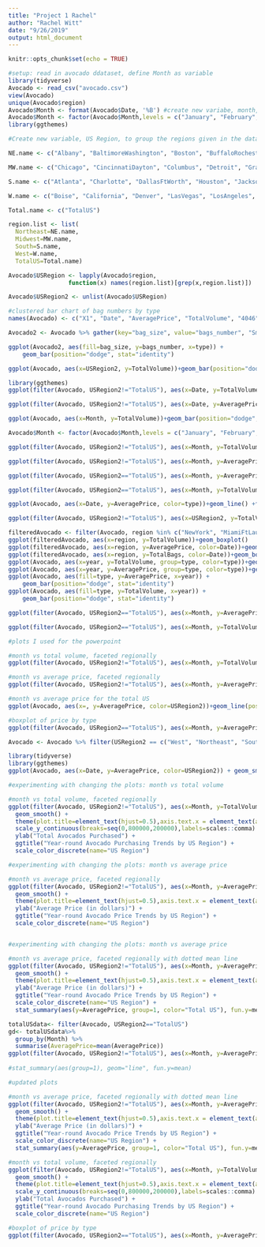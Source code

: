 ```yaml
---
title: "Project 1 Rachel"
author: "Rachel Witt"
date: "9/26/2019"
output: html_document
---
```


```r
knitr::opts_chunk$set(echo = TRUE)
```

```r
#setup: read in avocado ddataset, define Month as variable
library(tidyverse)
Avocado <- read_csv("avocado.csv")
view(Avocado)
unique(Avocado$region)
Avocado$Month <- format(Avocado$Date, '%B') #create new variabe, month, in Avocado dataset
Avocado$Month <- factor(Avocado$Month,levels = c("January", "February", "March", "April", "May", "June", "July", "August", "September", "October", "November", "December")) #rearrange Month variable
library(ggthemes)
```


```r
#Create new variable, US Region, to group the regions given in the dataset in a more recognizable way

NE.name <- c("Albany", "BaltimoreWashington", "Boston", "BuffaloRochester", "HarrisburgScranton", "HartfordSpringfield", "NewYork", "Northeast", "NorthernNewEngland", "Philadelphia", "Pittsburgh", "Syracuse")

MW.name <- c("Chicago", "CincinnatiDayton", "Columbus", "Detroit", "GrandRapids", "GreatLakes", "Indianapolis", "Plains", "StLouis") 

S.name <- c("Atlanta", "Charlotte", "DallasFtWorth", "Houston", "Jacksonville", "Louisville", "MiamiFtLauderdale", "Midsouth", "Nashville", "NewOrleansMobile", "Orlando", "PhoenixTucson", "RaleighGreensboro", "RichmondNorfolk", "Roanoke", "SouthCarolina", "SouthCentral", "Southeast", "Tampa")

W.name <- c("Boise", "California", "Denver", "LasVegas", "LosAngeles", "Portland", "Sacramento", "SanDiego", "SanFrancisco", "Seattle", "Spokane", "WestTexNewMexico", "West")

Total.name <- c("TotalUS")

region.list <- list(
  Northeast=NE.name,
  Midwest=MW.name,
  South=S.name,
  West=W.name,
  TotalUS=Total.name)

Avocado$USRegion <- lapply(Avocado$region, 
                 function(x) names(region.list)[grep(x,region.list)])

Avocado$USRegion2 <- unlist(Avocado$USRegion)
```

```r
#clustered bar chart of bag numbers by type
names(Avocado) <- c("X1", "Date", "AveragePrice", "TotalVolume", "4046", "4225", "4770", "TotalBags", "SmallBags", "LargeBags", "XLargeBags", "type", "year", "region", "Month", "USRegion", "USRegion2")

Avocado2 <- Avocado %>% gather(key="bag_size", value="bags_number", "SmallBags", "LargeBags", "XLargeBags")

ggplot(Avocado2, aes(fill=bag_size, y=bags_number, x=type)) + 
    geom_bar(position="dodge", stat="identity")
```


```r
ggplot(Avocado, aes(x=USRegion2, y=TotalVolume))+geom_bar(position="dodge", stat="identity")
```


```r
library(ggthemes)
ggplot(filter(Avocado, USRegion2!="TotalUS"), aes(x=Date, y=TotalVolume)) + geom_line() + facet_grid(~USRegion2) + theme_economist() + scale_fill_economist() #total volume by region

ggplot(filter(Avocado, USRegion2!="TotalUS"), aes(x=Date, y=AveragePrice)) + geom_line() + facet_grid(~USRegion2) + theme_economist() + scale_fill_economist() #average price by region

ggplot(Avocado, aes(x=Month, y=TotalVolume))+geom_bar(position="dodge", stat="identity") #avocado consumption by month

Avocado$Month <- factor(Avocado$Month,levels = c("January", "February", "March", "April", "May", "June", "July", "August", "September", "October", "November", "December"))

ggplot(filter(Avocado, USRegion2!="TotalUS"), aes(x=Month, y=TotalVolume, fill=Month))+geom_bar(position="dodge", stat="identity") + facet_grid(~USRegion2) + theme(axis.text.x = element_text(angle = 90))

ggplot(filter(Avocado, USRegion2!="TotalUS"), aes(x=Month, y=AveragePrice, fill=Month))+geom_bar(position="dodge", stat="identity") + facet_grid(~USRegion2) + theme(axis.text.x = element_text(angle = 90))

ggplot(filter(Avocado, USRegion2=="TotalUS"), aes(x=Month, y=AveragePrice, fill=Month))+geom_bar(position="dodge", stat="identity") + facet_grid(~USRegion2) + theme(axis.text.x = element_text(angle = 90))

ggplot(filter(Avocado, USRegion2=="TotalUS"), aes(x=Month, y=TotalVolume, fill=Month))+geom_bar(position="dodge", stat="identity") + facet_grid(~USRegion2) + theme(axis.text.x = element_text(angle = 90))
```



```r
ggplot(Avocado, aes(x=Date, y=AveragePrice, color=type))+geom_line() +facet_wrap(~USRegion2)

ggplot(filter(Avocado, USRegion2!="TotalUS"), aes(x=USRegion2, y=TotalVolume))+geom_boxplot()
```


```r
filteredAvocado <- filter(Avocado, region %in% c("NewYork", "MiamiFtLauderdale", "Chicago", "SanFrancisco"))
ggplot(filteredAvocado, aes(x=region, y=TotalVolume))+geom_boxplot()
ggplot(filteredAvocado, aes(x=region, y=AveragePrice, color=Date))+geom_boxplot()
ggplot(filteredAvocado, aes(x=region, y=TotalBags, color=Date))+geom_boxplot()
ggplot(Avocado, aes(x=year, y=TotalVolume, group=type, color=type))+geom_point()
ggplot(Avocado, aes(x=year, y=AveragePrice, group=type, color=type))+geom_point()
ggplot(Avocado, aes(fill=type, y=AveragePrice, x=year)) + 
    geom_bar(position="dodge", stat="identity")
ggplot(Avocado, aes(fill=type, y=TotalVolume, x=year)) + 
    geom_bar(position="dodge", stat="identity")


```


```r
ggplot(filter(Avocado, USRegion2=="TotalUS"), aes(x=Month, y=AveragePrice, color=type)) + geom_boxplot() + facet_wrap(~USRegion2) + theme_economist() + scale_fill_economist() + theme(axis.text.x = element_text(angle = 90))

ggplot(filter(Avocado, USRegion2=="TotalUS"), aes(x=Month, y=TotalVolume, color=type)) + geom_boxplot() + facet_wrap(~USRegion2) + theme_economist() + scale_fill_economist() + theme(axis.text.x = element_text(angle = 90))
```

```r
#plots I used for the powerpoint

#month vs total volume, faceted regionally
ggplot(filter(Avocado, USRegion2!="TotalUS"), aes(x=Month, y=TotalVolume, fill=Month))+geom_bar(position="dodge", stat="identity") + facet_grid(~USRegion2) + theme(axis.text.x = element_text(angle = 90))

#month vs average price, faceted regionally
ggplot(filter(Avocado, USRegion2!="TotalUS"), aes(x=Month, y=AveragePrice, fill=Month))+geom_bar(position="dodge", stat="identity") + facet_grid(~USRegion2) + theme(axis.text.x = element_text(angle = 90))

#month vs average price for the total US
ggplot(Avocado, aes(x=, y=AveragePrice, color=USRegion2))+geom_line(position="dodge", stat="identity")  + theme(axis.text.x = element_text(angle = 90))

#boxplot of price by type
ggplot(filter(Avocado, USRegion2=="TotalUS"), aes(x=Month, y=AveragePrice, color=type)) + geom_boxplot() + facet_wrap(~USRegion2) + theme_economist() + scale_fill_economist() + theme(axis.text.x = element_text(angle = 90))
```
```r
Avocado <- Avocado %>% filter(USRegion2 == c("West", "Northeast", "South", "Midwest"))
```


```r
library(tidyverse)
library(ggthemes)
ggplot(Avocado, aes(x=Date, y=AveragePrice, color=USRegion2)) + geom_smooth() + theme_economist() + scale_fill_economist() + labs(y="Average Price ($)", title="The Price of An Avocado by Region")
```


```r
#experimenting with changing the plots: month vs total volume

#month vs total volume, faceted regionally
ggplot(filter(Avocado, USRegion2!="TotalUS"), aes(x=Month, y=TotalVolume, group=USRegion2, color=USRegion2)) +
  geom_smooth() + 
  theme(plot.title=element_text(hjust=0.5),axis.text.x = element_text(angle = 90)) +
  scale_y_continuous(breaks=seq(0,800000,200000),labels=scales::comma) + 
  ylab("Total Avocados Purchased") + 
  ggtitle("Year-round Avocado Purchasing Trends by US Region") + 
  scale_color_discrete(name="US Region") 


```

```r
#experimenting with changing the plots: month vs average price

#month vs average price, faceted regionally
ggplot(filter(Avocado, USRegion2!="TotalUS"), aes(x=Month, y=AveragePrice, group=USRegion2, color=USRegion2)) +
  geom_smooth() + 
  theme(plot.title=element_text(hjust=0.5),axis.text.x = element_text(angle = 90)) +
  ylab("Average Price (in dollars)") + 
  ggtitle("Year-round Avocado Price Trends by US Region") + 
  scale_color_discrete(name="US Region") 


#experimenting with changing the plots: month vs average price

#month vs average price, faceted regionally with dotted mean line
ggplot(filter(Avocado, USRegion2!="TotalUS"), aes(x=Month, y=AveragePrice, group=USRegion2, color=USRegion2)) +
  geom_smooth() + 
  theme(plot.title=element_text(hjust=0.5),axis.text.x = element_text(angle = 90)) +
  ylab("Average Price (in dollars)") + 
  ggtitle("Year-round Avocado Price Trends by US Region") + 
  scale_color_discrete(name="US Region") +
  stat_summary(aes(y=AveragePrice, group=1, color="Total US"), fun.y=mean, geom="line", group=1, linetype="dashed")
```

```r
totalUSdata<- filter(Avocado, USRegion2=="TotalUS")
gd<- totalUSdata%>%
  group_by(Month) %>%
  summarise(AveragePrice=mean(AveragePrice))
ggplot(filter(Avocado, USRegion2!="TotalUS"), aes(x=Month, y=AveragePrice, fill=Month))+geom_bar(position="dodge", stat="average") + facet_grid(~USRegion2) + theme(axis.text.x = element_text(angle = 90)) + geom_line(data=gd, aes(x=Month, y=AveragePrice))
  
#stat_summary(aes(group=1), geom="line", fun.y=mean)
```
```r
#updated plots

#month vs average price, faceted regionally with dotted mean line
ggplot(filter(Avocado, USRegion2!="TotalUS"), aes(x=Month, y=AveragePrice, group=USRegion2, color=USRegion2)) +
  geom_smooth() + 
  theme(plot.title=element_text(hjust=0.5),axis.text.x = element_text(angle = 90)) +
  ylab("Average Price (in dollars)") + 
  ggtitle("Year-round Avocado Price Trends by US Region") + 
  scale_color_discrete(name="US Region") +
  stat_summary(aes(y=AveragePrice, group=1, color="Total US"), fun.y=mean, geom="line", group=1, linetype="dashed")

#month vs total volume, faceted regionally
ggplot(filter(Avocado, USRegion2!="TotalUS"), aes(x=Month, y=TotalVolume, group=USRegion2, color=USRegion2)) +
  geom_smooth() + 
  theme(plot.title=element_text(hjust=0.5),axis.text.x = element_text(angle = 90)) +
  scale_y_continuous(breaks=seq(0,800000,200000),labels=scales::comma) + 
  ylab("Total Avocados Purchased") + 
  ggtitle("Year-round Avocado Purchasing Trends by US Region") + 
  scale_color_discrete(name="US Region") 

#boxplot of price by type
ggplot(filter(Avocado, USRegion2=="TotalUS"), aes(x=Month, y=AveragePrice, color=type)) + geom_boxplot() + facet_wrap(~USRegion2) + theme_economist() + scale_fill_economist() + theme(axis.text.x = element_text(angle = 90))
```

